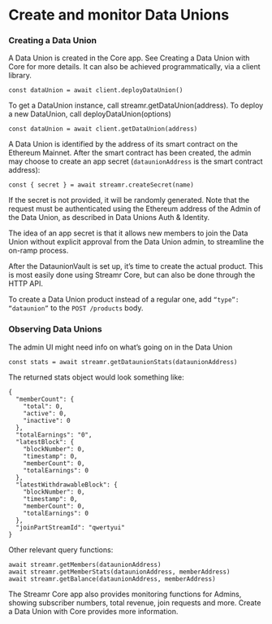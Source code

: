

# Create and monitor Data Unions

### Creating a Data Union

A Data Union is created in the Core app. See <Link to={docsLinks.dataUnionsInCore}>Creating a Data Union with Core</Link> for more details. It can also be achieved programmatically, via a client library.

```
const dataUnion = await client.deployDataUnion()
```

To get a DataUnion instance, call streamr.getDataUnion(address). To deploy a new DataUnion, call deployDataUnion(options)
```
const dataUnion = await client.getDataUnion(address)
```

A Data Union is identified by the address of its smart contract on the Ethereum Mainnet. After the smart contract has been created, the admin may choose to create an app secret (`dataunionAddress` is the smart contract address):

```
const { secret } = await streamr.createSecret(name)
```

If the secret is not provided, it will be randomly generated. Note that the request must be authenticated using the Ethereum address of the Admin of the Data Union, as described in <Link to={docsLinks.authAndIdentity}>Data Unions Auth & Identity</Link>.

The idea of an app secret is that it allows new members to join the Data Union without explicit approval from the Data Union admin, to streamline the on-ramp process.

After the DataunionVault is set up, it’s time to create the actual product. This is most easily done using Streamr Core, but can also be done through the <Link to={docsLinks.api}>HTTP API</Link>.

To create a Data Union product instead of a regular one, add `“type”: “dataunion”` to the `POST /products` body.

### Observing Data Unions

The admin UI might need info on what’s going on in the Data Union

```
const stats = await streamr.getDataunionStats(dataunionAddress)
```

The returned stats object would look something like:

```
{
  "memberCount": {
    "total": 0,
    "active": 0,
    "inactive": 0
  },
  "totalEarnings": "0",
  "latestBlock": {
    "blockNumber": 0,
    "timestamp": 0,
    "memberCount": 0,
    "totalEarnings": 0
  },
  "latestWithdrawableBlock": {
    "blockNumber": 0,
    "timestamp": 0,
    "memberCount": 0,
    "totalEarnings": 0
  },
  "joinPartStreamId": "qwertyui"
}
```

Other relevant query functions:

```
await streamr.getMembers(dataunionAddress)
await streamr.getMemberStats(dataunionAddress, memberAddress)
await streamr.getBalance(dataunionAddress, memberAddress)
```

The Streamr Core app also provides monitoring functions for Admins, showing subscriber numbers, total revenue, join requests and more. <Link to={docsLinks.dataUnionsInCore}>Create a Data Union with Core</Link> provides more information.

